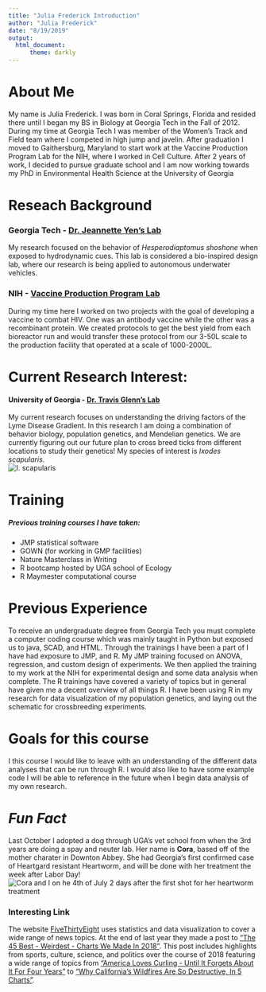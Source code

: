 ---
title: "Julia Frederick Introduction"
author: "Julia Frederick"
date: "8/19/2019"
output: 
  html_document:
      theme: darkly
---

# About Me
My name is Julia Frederick. I was born in Coral Springs, Florida and resided there until I began my BS in Biology at Georgia Tech in the Fall of 2012. During my time at Georgia Tech I was member of the Women's Track and Field team where I competed in high jump and javelin. After graduation I moved to Gaithersburg, Maryland to start work at the Vaccine Production Program Lab for the NIH, where I worked in Cell Culture. After 2 years of work, I decided to pursue graduate school and I am now working towards my PhD in Environmental Health Science at the University of Georgia

# Reseach Background

### Georgia Tech - [Dr. Jeannette Yen's Lab](http://www.yen.biology.gatech.edu/)
My research focused on the behavior of *Hesperodiaptomus shoshone* when exposed to hydrodynamic cues. This lab is considered a bio-inspired design lab, where our research is being applied to autonomous underwater vehicles. 

### NIH - [Vaccine Production Program Lab](https://www.niaid.nih.gov/research/marybeth-daucher-phd)
During my time here I worked on two projects with the goal of developing a vaccine to combat HIV. One was an antibody vaccine while the other was a recombinant protein. We created protocols to get the best yield from each bioreactor run and would transfer these protocol from our 3-50L scale to the production facility that operated at a scale of 1000-2000L.

# Current Research Interest:
#### University of Georgia - [Dr. Travis Glenn's Lab](https://baddna.uga.edu/)
My current research focuses on understanding the driving factors of the Lyme Disease Gradient. In this research I am doing a combination of behavior biology, population genetics, and Mendelian genetics. We are currently figuring out our future plan to cross breed ticks from different locations to study their genetics! My species of interest is *Ixodes scapularis*.  
![I. scapularis](C:\Users\julia\OneDrive\Documents\2019Fall\BIOS8060E\juliaFrederick-introduction\Iscap.jpg)

# Training
##### Previous training courses I have taken:
  + JMP statistical software
  + GOWN (for working in GMP facilities)
  + Nature Masterclass in Writing
  + R bootcamp hosted by UGA school of Ecology
  + R Maymester computational course

# Previous Experience
To receive an undergraduate degree from Georgia Tech you must complete a computer coding course which was mainly taught in Python but exposed us to java, SCAD, and HTML. Through the trainings I have been a part of I have had exposure to JMP, and R. My JMP training focused on ANOVA, regression, and custom design of experiments. We then applied the training to my work at the NIH for experimental design and some data analysis when complete. The R trainings have covered a variety of topics but in general have given me a decent overview of all things R. I have been using R in my research for data visualization of my population genetics, and laying out the schematic for crossbreeding experiments.  

# Goals for this course
I this course I would like to leave with an understanding of the different data analyses that can be run through R. I would also like to have some example code I will be able to reference in the future when I begin data analysis of my own research. 

# **_Fun Fact_**

Last October I  adopted a dog through UGA's vet school from when the 3rd years are doing a spay and neuter lab. Her name is **Cora**, based off of the mother charater in Downton Abbey. She had Georgia's first confirmed case of Heartgard resistant Heartworm, and will be done with her treatment the week after Labor Day!
![Cora and I on he 4th of July 2 days after the first shot for her heartworm treatment](C:\Users\julia\OneDrive\Documents\2019Fall\BIOS8060E\juliaFrederick-introduction\CoraAndI.jpg)

### Interesting Link
The website [FiveThirtyEight](https://fivethirtyeight.com/) uses statistics and data visualization to cover a wide range of news topics. At the end of last year they made a post to ["The 45 Best - Weirdest - Charts We Made In 2018"](https://fivethirtyeight.com/features/the-45-best-and-weirdest-charts-we-made-in-2018/). This post includes highlights from sports, culture, science, and politics over the course of 2018 featuring a wide range of topics  from ["America Loves Curling - Until It Forgets About It For Four Years"](https://fivethirtyeight.com/features/america-loves-curling-until-it-forgets-about-it-for-four-years/) to ["Why California’s Wildfires Are So Destructive, In 5 Charts"](https://fivethirtyeight.com/features/why-californias-wildfires-are-so-destructive-in-5-charts/).

